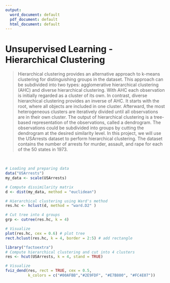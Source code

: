 ```yaml
---
output:
  word_document: default
  pdf_document: default
  html_document: default
---
```

# Unsupervised Learning - Hierarchical Clustering 


> Hierarchical clustering provides an alternative approach to k-means clustering for distinguishing groups in the dataset. This approach can be subdivided into two types: agglomerative hierarchical clustering (AHC) and diverse hierarchical clustering. With AHC each observation is initially regarded as a cluster of its own. In contrast, diverse hierarchical clustering provides an inverse of AHC. It starts with the root, where all objects are included in one cluster. Afterward, the most heterogeneous clusters are iteratively divided until all observations are in their own cluster. The output of hierarchical clustering is a tree-based representation of the observations, called a dendrogram. The observations could be subdivided into groups by cutting the dendrogram at the desired similarity level. In this project, we will use the USArrests dataset to perform hierarchical clustering. The dataset contains the number of arrests for murder, assault, and rape for each of the 50 states in 1973. 

<br>


```r

# Loading and preparing data
data("USArrests")
my_data <- scale(USArrests)

# Compute dissimilarity matrix
d <- dist(my_data, method = "euclidean")

# Hierarchical clustering using Ward's method
res.hc <- hclust(d, method = "ward.D2" )

# Cut tree into 4 groups
grp <- cutree(res.hc, k = 4)

```

```r

# Visualize
plot(res.hc, cex = 0.6) # plot tree
rect.hclust(res.hc, k = 4, border = 2:5) # add rectangle

library("factoextra")
# Compute hierarchical clustering and cut into 4 clusters
res <- hcut(USArrests, k = 4, stand = TRUE)

# Visualize
fviz_dend(res, rect = TRUE, cex = 0.5,
          k_colors = c("#00AFBB","#2E9FDF", "#E7B800", "#FC4E07"))


```


